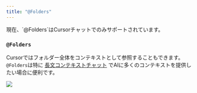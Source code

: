 ```yaml
---
title: "@Folders"
---
```


<Info>
現在、`@Folders`はCursorチャットでのみサポートされています。
</Info>

### `@Folders`

Cursorではフォルダー全体をコンテキストとして参照することもできます。`@Folders`は特に
[長文コンテキストチャット](/chat/overview#long-context-chat) でAIに多くのコンテキストを提供したい場合に便利です。

<Frame>
<img src="/images/context/@folder.png"/>
</Frame>
